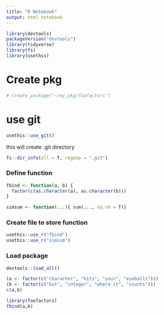 ```yaml
---
title: "R Notebook"
output: html_notebook
---
```


```r
library(devtools)
packageVersion("devtools")
library(tidyverse)
library(fs)
library(usethis)
```

# Create pkg
```r
# create_package("~/my_pkg/foofactors") 
```

# use git
```r
usethis::use_git()
```
this will create .git directory 
```r
fs::dir_info(all = T, regexp = ".git")
```
### Define function
```r
fbind <- function(a, b) {
  factor(c(as.character(a), as.character(b)))
}
```

```r
simsum <- function(...){ sum(..., na.rm = T)}
```

### Create file to store function
```r
usethis::use_r("fbind")
usethis::use_r("simsum")
```

### Load package
```r
devtools::load_all()
```

```r
(a <- factor(c("character", "hits", "your", "eyeballs")))
(b <- factor(c("but", "integer", "where it", "counts")))
c(a,b)
```

```r
library(foofactors)
fbind(a,b)
```

